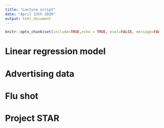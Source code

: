 ```yaml
---
title: "Lecture script"
date: "April 13th 2020"
output: html_document
---
```


```r
knitr::opts_chunk$set(include=TRUE,echo = TRUE, eval=FALSE, message=FALSE,warning=FALSE)
```

# Linear regression model 


# Advertising data 


# Flu shot 


# Project STAR
